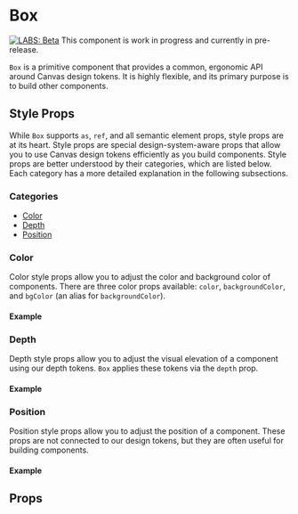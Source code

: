 

<Meta title="Labs/Common/Box" component={Box} />

# Box

[![LABS: Beta](https://img.shields.io/badge/LABS-beta-orange)](https://github.com/Workday/canvas-kit/tree/master/modules/labs-react/README.md)
This component is work in progress and currently in pre-release.

`Box` is a primitive component that provides a common, ergonomic API around Canvas design tokens. It
is highly flexible, and its primary purpose is to build other components.

## Style Props

While `Box` supports `as`, `ref`, and all semantic element props, style props are at its heart.
Style props are special design-system-aware props that allow you to use Canvas design tokens
efficiently as you build components. Style props are better understood by their categories, which
are listed below. Each category has a more detailed explanation in the following subsections.

### Categories

- [Color](#color)
- [Depth](#depth)
- [Position](#position)

### Color

Color style props allow you to adjust the color and background color of components. There are three
color props available: `color`, `backgroundColor`, and `bgColor` (an alias for `backgroundColor`).

#### Example

<ExampleCodeBlock code={Color} />

### Depth

Depth style props allow you to adjust the visual elevation of a component using our depth tokens.
`Box` applies these tokens via the `depth` prop.

#### Example

<ExampleCodeBlock code={Depth} />

### Position

Position style props allow you to adjust the position of a component. These props are not connected
to our design tokens, but they are often useful for building components.

#### Example

<ExampleCodeBlock code={Position} />

## Props

<ArgsTable of={Box} />
